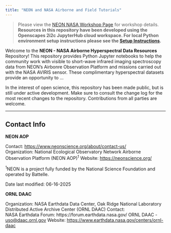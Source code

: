 ```yaml
---
title: "NEON and NASA Airborne and Field Tutorials"
---
```


> Please view the [NEON NASA Workshop Page](https://NEONScience.github.io/neon-nasa-hsi-workshop/) for workshop details. **Resources in this repository have been developed using the Openscapes 2i2c JupyterHub cloud workspace. For local Python environment setup instructions please see the [Setup Instructions](setup/setup_instructions.md).**

Welcome to the **NEON - NASA Airborne Hyperspectral Data Resources** Repository! This repository provides Python Jupyter notebooks to help the community work with visible to short-wave infrared imaging spectroscopy data from NEON's Airbonre Observation Platform and missions carried out with the NASA AVIRIS sensor. These complimentary hyperspectral datasets provide an opportunity to ...

In the interest of open science, this repository has been made public, but is still under active development. Make sure to consult the change log for the most recent changes to the repository. Contributions from all parties are welcome.

---

## Contact Info  

**NEON AOP**

Contact: <https://www.neonscience.org/about/contact-us/>  
Organization: National Ecological Observatory Network Airborne Observation Platform (NEON AOP)^1^  Website: <https://neonscience.org/>  

^1^NEON is a project fully funded by the National Science Foundation and operated by Battelle.

Date last modified: 06-16-2025

**ORNL DAAC**

Organization: NASA Earthdata Data Center, Oak Ridge National Laboratory Distributed Active Archive Center (ORNL DAAC) 
Contact:  
    NASA Earthdata Forum:  https://forum.earthdata.nasa.gov/ 
    ORNL DAAC - <uso@daac.ornl.gov>
Website:  <https://www.earthdata.nasa.gov/centers/ornl-daac>

